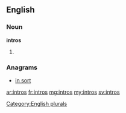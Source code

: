 ==English==

===Noun===
'''intros'''

# {{plural of|intro}}

===Anagrams===
* [[in sort#English|in sort]]

[[Category:English plurals]]

[[ar:intros]]
[[fr:intros]]
[[mg:intros]]
[[my:intros]]
[[sv:intros]]